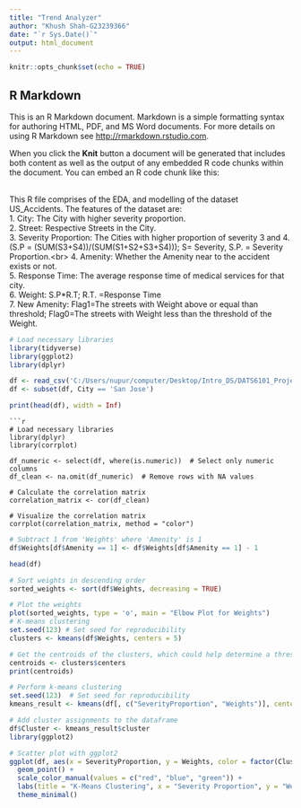 ```yaml
---
title: "Trend Analyzer"
author: "Khush Shah-G23239366"
date: "`r Sys.Date()`"
output: html_document
---
```


```r
knitr::opts_chunk$set(echo = TRUE)
```

## R Markdown

This is an R Markdown document. Markdown is a simple formatting syntax for authoring HTML, PDF, and MS Word documents. For more details on using R Markdown see <http://rmarkdown.rstudio.com>.

When you click the **Knit** button a document will be generated that includes both content as well as the output of any embedded R code chunks within the document. You can embed an R code chunk like this:

<br/>
This R file comprises of the EDA, and modelling of the dataset US_Accidents. The features of the dataset are:
<br/>
1. City: The City with higher severity proportion.<br/>
2. Street: Respective Streets in the City.<br/>
3. Severity Proportion: The Cities with higher proportion of severity 3 and 4.(S.P = (SUM(S3+S4))/(SUM(S1+S2+S3+S4))); S= Severity, S.P. = Severity Proportion.<br\>
4. Amenity: Whether the Amenity near to the accident exists or not.<br/>
5. Response Time: The average response time of medical services for that city.<br/>
6. Weight: S.P*R.T; R.T. =Response Time<br/>
7. New Amenity: Flag1=The streets with Weight above or equal than threshold; Flag0=The streets with Weight less than the threshold of the Weight.<br/>
```r
# Load necessary libraries
library(tidyverse)
library(ggplot2)
library(dplyr)
```

```r
df <- read_csv('C:/Users/nupur/computer/Desktop/Intro_DS/DATS6101_Project/US_Accidents.csv')
df <- subset(df, City == 'San Jose')
```
```r
print(head(df), width = Inf)

```

```
```r
# Load necessary libraries
library(dplyr)
library(corrplot)

df_numeric <- select(df, where(is.numeric))  # Select only numeric columns
df_clean <- na.omit(df_numeric)  # Remove rows with NA values

# Calculate the correlation matrix
correlation_matrix <- cor(df_clean)

# Visualize the correlation matrix
corrplot(correlation_matrix, method = "color")

```

```r
# Subtract 1 from 'Weights' where 'Amenity' is 1
df$Weights[df$Amenity == 1] <- df$Weights[df$Amenity == 1] - 1

head(df)

```

```r
# Sort weights in descending order
sorted_weights <- sort(df$Weights, decreasing = TRUE)

# Plot the weights
plot(sorted_weights, type = 'o', main = "Elbow Plot for Weights")
# K-means clustering
set.seed(123) # Set seed for reproducibility
clusters <- kmeans(df$Weights, centers = 5)

# Get the centroids of the clusters, which could help determine a threshold
centroids <- clusters$centers
print(centroids)
```


```r
# Perform k-means clustering
set.seed(123)  # Set seed for reproducibility
kmeans_result <- kmeans(df[, c("SeverityProportion", "Weights")], centers = 5)

# Add cluster assignments to the dataframe
df$Cluster <- kmeans_result$cluster
library(ggplot2)

# Scatter plot with ggplot2
ggplot(df, aes(x = SeverityProportion, y = Weights, color = factor(Cluster))) +
  geom_point() +
  scale_color_manual(values = c("red", "blue", "green")) +
  labs(title = "K-Means Clustering", x = "Severity Proportion", y = "Weights", color = "Cluster") +
  theme_minimal()

```

```r

```
